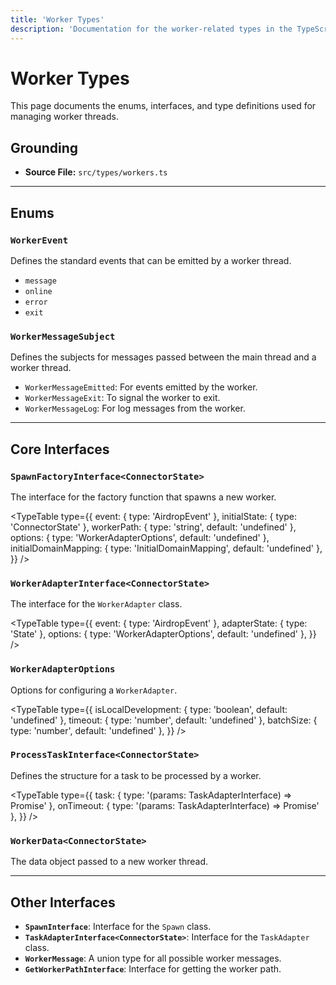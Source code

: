 ```yaml
---
title: 'Worker Types'
description: 'Documentation for the worker-related types in the TypeScript SDK.'
---
```



# Worker Types

This page documents the enums, interfaces, and type definitions used for managing worker threads.

## Grounding

- **Source File:** `src/types/workers.ts`

---

## Enums

### `WorkerEvent`

Defines the standard events that can be emitted by a worker thread.
- `message`
- `online`
- `error`
- `exit`

### `WorkerMessageSubject`

Defines the subjects for messages passed between the main thread and a worker thread.
- `WorkerMessageEmitted`: For events emitted by the worker.
- `WorkerMessageExit`: To signal the worker to exit.
- `WorkerMessageLog`: For log messages from the worker.

---

## Core Interfaces

### `SpawnFactoryInterface<ConnectorState>`

The interface for the factory function that spawns a new worker.

<TypeTable
  type={{
    event: { type: 'AirdropEvent' },
    initialState: { type: 'ConnectorState' },
    workerPath: { type: 'string', default: 'undefined' },
    options: { type: 'WorkerAdapterOptions', default: 'undefined' },
    initialDomainMapping: { type: 'InitialDomainMapping', default: 'undefined' },
  }}
/>

### `WorkerAdapterInterface<ConnectorState>`

The interface for the `WorkerAdapter` class.

<TypeTable
  type={{
    event: { type: 'AirdropEvent' },
    adapterState: { type: 'State<ConnectorState>' },
    options: { type: 'WorkerAdapterOptions', default: 'undefined' },
  }}
/>

### `WorkerAdapterOptions`

Options for configuring a `WorkerAdapter`.

<TypeTable
  type={{
    isLocalDevelopment: { type: 'boolean', default: 'undefined' },
    timeout: { type: 'number', default: 'undefined' },
    batchSize: { type: 'number', default: 'undefined' },
  }}
/>

### `ProcessTaskInterface<ConnectorState>`

Defines the structure for a task to be processed by a worker.

<TypeTable
  type={{
    task: { type: '(params: TaskAdapterInterface<ConnectorState>) => Promise<void>' },
    onTimeout: { type: '(params: TaskAdapterInterface<ConnectorState>) => Promise<void>' },
  }}
/>

### `WorkerData<ConnectorState>`

The data object passed to a new worker thread.

---

## Other Interfaces

- **`SpawnInterface`**: Interface for the `Spawn` class.
- **`TaskAdapterInterface<ConnectorState>`**: Interface for the `TaskAdapter` class.
- **`WorkerMessage`**: A union type for all possible worker messages.
- **`GetWorkerPathInterface`**: Interface for getting the worker path.
